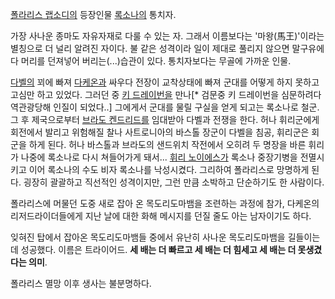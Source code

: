 [[폴라리스 랩소디]]의 등장인물
[[록소나]]의 통치자.

가장 사나운 종마도 자유자재로 다룰 수 있는 자. 그래서 이름보다는 '마왕(馬王)'이라는 별칭으로 더 널리 알려진 자이다. 불 같은 성격이라 일이 제대로 풀리지 않으면 말구유에다 머리를 던져넣어 버리는(...)습관이 있다. 통치자보다는 무골에 가까운 인물.

[[다벨]]의 꾀에 빠져 [[다케온]]과 싸우다 전장이 교착상태에 빠져 군대를 어떻게 하지 못하고 고심만 하고 있었다. 그러던 중 [[키 드레이번]]을 만나[* 검문중 키 드레이번을 심문하려다 역관광당해 인질이 되었다..] 그에게서 군대를 물릴 구실을 얻게 되고는 록소나로 철군. 그 후 제국으로부터 [[브라도 켄드리드]]를 임대받아 다벨과 전쟁을 한다. 허나 휘리군에게 회전에서 발리고 위험해질 찰나 사트로니아의 바스톨 장군이 다벨을 침공, 휘리군은 회군을 하게 된다. 허나 바스톨과 브라도의 샌드위치 작전에서 오히려 두 명장을 바른 휘리가 나중에 록소나로 다시 쳐들어가게 돼서... [[휘리 노이에스]]가 록소나 중장기병을 전멸시키고 이어 록소나의 수도 비자 록소나를 낙성시켰다. 그리하여 폴라리스로 망명하게 된다. 굉장히 괄괄하고 직선적인 성격이지만, 그런 만큼 소박하고 단순하기도 한 사람이다.

폴라리스에 머물던 도중 새로 잡아 온 목도리도마뱀을 조련하는 과정에 참가, 다케온의 리저드라이더들에게 지난 날에 대한 화해 메시지를 던질 줄도 아는 남자이기도 하다.

잊혀진 탑에서 잡아온 목도리도마뱀들 중에서 유난히 사나운 목도리도마뱀을 길들이는 데 성공했다. 이름은 트라이어드. '''세 배는 더 빠르고 세 배는 더 힘세고 세 배는 더 못생겼다는 의미'''. 

폴라리스 멸망 이후 생사는 불분명하다.

